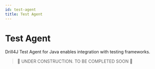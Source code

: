 ```yaml
---
id: test-agent
title: Test Agent
---
```


# Test Agent

Drill4J Test Agent for Java enables integration with testing frameworks.

> 🚧 UNDER CONSTRUCTION. TO BE COMPLETED SOON 🚧
